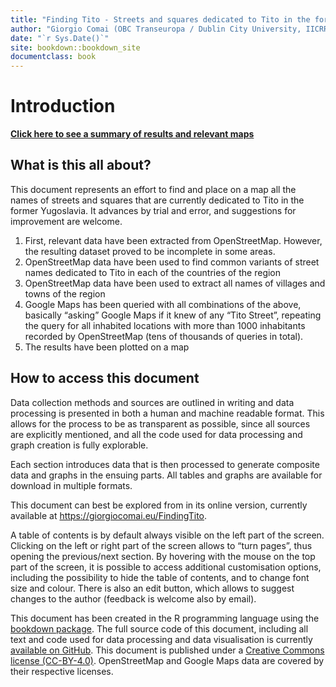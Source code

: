 ```yaml
---
title: "Finding Tito - Streets and squares dedicated to Tito in the former Yugoslavia"
author: "Giorgio Comai (OBC Transeuropa / Dublin City University, IICRR)"
date: "`r Sys.Date()`"
site: bookdown::bookdown_site
documentclass: book
---
```


# Introduction

**[Click here to see a summary of results and relevant maps](summary-of-results.html)**

## What is this all about?

This document represents an effort to find and place on a map all the names of streets and squares that are currently dedicated to Tito in the former Yugoslavia. It advances by trial and error, and suggestions for improvement are welcome.

1. First, relevant data have been extracted from OpenStreetMap. However, the resulting dataset proved to be incomplete in some areas. 
2. OpenStreetMap data have been used to find common variants of street names dedicated to Tito in each of the countries of the region
3. OpenStreetMap data have been used to extract all names of villages and towns of the region
4. Google Maps has been queried with all combinations of the above, basically "asking" Google Maps if it knew of any "Tito Street", repeating the query for all inhabited locations with more than 1000 inhabitants recorded by OpenStreetMap (tens of thousands of queries in total).
5. The results have been plotted on a map


## How to access this document

Data collection methods and sources are outlined in writing and data processing is presented in both a human and machine readable format. This allows for the process to be as transparent as possible, since all sources are explicitly mentioned, and all the code used for data processing and graph creation is fully explorable. 

Each section introduces data that is then processed to generate composite data and graphs in the ensuing parts. All tables and graphs are available for download in multiple formats.

This document can best be explored from in its online version, currently available at [https://giorgiocomai.eu/FindingTito](https://giorgiocomai.eu/FindingTito).

A table of contents is by default always visible on the left part of the screen. Clicking on the left or right part of the screen allows to "turn pages", thus opening the previous/next section. By hovering with the mouse on the top part of the screen, it is possible to access additional customisation options, including the possibility to hide the table of contents, and to change font size and colour. There is also an edit button, which allows to suggest changes to the author (feedback is welcome also by email). 

This document has been created in the R programming language using the [bookdown package](https://bookdown.org/). The full source code of this document, including all text and code used for data processing and data visualisation is currently [available on GitHub](https://github.com/giocomai/FindingTito). This document is published under a [Creative Commons license (CC-BY-4.0)](https://creativecommons.org/licenses/by/4.0/). OpenStreetMap and Google Maps data are covered by their respective licenses. 